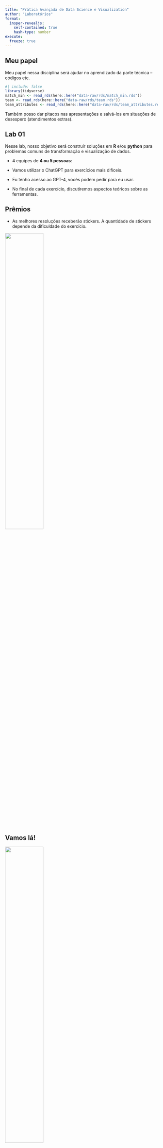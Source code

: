 ```yaml
---
title: "Prática Avançada de Data Science e Visualization"
author: "Laboratórios"
format: 
  insper-revealjs:
    self-contained: true
    hash-type: number
execute:
  freeze: true
---
```


## Meu papel

Meu papel nessa disciplina será ajudar no aprendizado da parte técnica -- códigos etc.

```r
#| include: false
library(tidyverse)
match_min <- read_rds(here::here("data-raw/rds/match_min.rds"))
team <- read_rds(here::here("data-raw/rds/team.rds"))
team_attributes <- read_rds(here::here("data-raw/rds/team_attributes.rds"))
```


::: incremental

Também posso dar pitacos nas apresentações e salvá-los em situações de desespero (atendimentos extras).

:::

## Lab 01

Nesse lab, nosso objetivo será construir soluções em **R** e/ou **python** para problemas comuns de transformação e visualização de dados.

::: incremental

- 4 equipes de **4 ou 5 pessoas**:

- Vamos utilizar o ChatGPT para exercícios mais difíceis. 

- Eu tenho acesso ao GPT-4, vocês podem pedir para eu usar.

- No final de cada exercício, discutiremos aspectos teóricos sobre as ferramentas.

:::

## Prêmios

-   As melhores resoluções receberão stickers. A quantidade de stickers depende da dificuldade do exercício.

![](img/stickers.jpg){.absolute left="25%" bottom="10vh" width="50%"}

## Vamos lá!

![](img/cat.gif){.absolute left="25%" bottom="10vh" width="50%"}

## Exercício 1.1 (transformação) 🛑

::: panel-tabset

### Entrada

```r
#| echo: true
glimpse(match_min)
```

### Tarefa

- Selecionar as colunas `country_id`, `country_name`, `home_team_goal`, `away_team_goal`.
- Filtrar para os campeonatos dos maiores países (Espanha, Inglaterra, Itália, França e Alemanha).
- Criar uma coluna `total_goals`, com o total de gols.
- Calcular a média, a mediana e o desvio padrão de gols por país
- Ordenar o resultado de forma decrescente pela média

### Saída R

```r
#| echo: false
sumario <- match_min |> 
  select(country_id, country_name, home_team_goal, away_team_goal) |> 
  filter(country_id %in% c(21518, 1729, 4769, 7809, 10257)) |> 
  mutate(total_goals = home_team_goal + away_team_goal) |> 
  group_by(country_name) |> 
  summarise(
    media = mean(total_goals),
    desvio_padrao = sd(total_goals),
    mediana = median(total_goals)
  ) |> 
  arrange(desc(media))

sumario
```

### Saída Python

```python
#| echo: false
#| eval: true

import pandas as pd
pd.options.mode.chained_assignment = None

df = r.match_min[['country_id', 'country_name', 'home_team_goal', 'away_team_goal']]
df.loc[:, 'total_goals'] = df['home_team_goal'] + df['away_team_goal']
df = df[df['country_id'].isin([21518, 1729, 4769, 7809, 10257])]

df = df.groupby('country_name')['total_goals'].agg(['mean', 'median', 'std'])
df.sort_values('mean', ascending = False)
```
:::

## Exercício 1.2 (barras exploratório) 🛑

::: panel-tabset

### Resultado esperado

```r
knitr::include_graphics("img/plot1.2.png")
```

:::


## Exercício 1.3 (barras otimizado) 🛑🛑

::: panel-tabset

### Resultado esperado

```r
#| out-width: 80%
knitr::include_graphics("img/plot1.3.png")
```

### Dicas

- Utilize `case_when()` ou `case_match()` para mudar os nomes dos países.

- Utilize `fct_reorder()` para ordenar a coluna `country_name` adequadamente.

- Utilize `scale_fill_manual()` com os valores `cores <- c("#C4161C", "#009491")`

- Utilize o ChatGPT para os aspectos estéticos.

:::

# Discussão

## Exercício 2.1 (join e pivotagem) 🛑🛑🛑

::: panel-tabset
### Entrada

```r
glimpse(team_attributes)
```

### Tarefa

- Unir a base `team_attributes` com a base `team`
- Filtrar para os times "Real Madrid", "Bayern", "Milan", "PSG" e "Manchester United"
- Retirar as colunas que acabam com `_class`
- Transformar a coluna `date` em `year`, contendo o ano
- Calcular a média das estatísticas por tipo (`build_up_play_*`, `chance_creation_*`, `defence_*`) e empilhar as estatísticas por tipo (não necessariamente nessa ordem).


### Saída R

```r
#| echo: false

times <- c(243, 11, 21, 73, 47)

team_filter <- team |> 
  filter(team_fifa_api_id %in% times) |> 
  select(-id)

sumario <- team_attributes |> 
  inner_join(team_filter, join_by(team_api_id, team_fifa_api_id)) |> 
  select(-ends_with("class")) |> 
  mutate(year = year(ymd_hms(date))) |> 
  pivot_longer(c(build_up_play_speed:defence_team_width)) |> 
  separate_wider_delim(
    name, delim = "_", 
    names = c("type", "metric"), 
    too_many = "merge"
  ) |> 
  summarise(
    value = mean(value, na.rm = TRUE),
    .by = c(year, type, team_short_name, team_long_name)
  )  

sumario
```

### Saída Python

Vou tentar durante a aula usando o ChatGPT 😅

:::

## Exercício 2.2. (linhas exploratório) 🛑🛑

::: panel-tabset

### Resultado esperado

```r
#| out-width: 80%
knitr::include_graphics("img/plot2.2.png")
```

:::

## Exercício 2.3. (linhas otimizado) 🛑🛑🛑

::: panel-tabset

### Resultado esperado

```r
#| out-width: 80%
knitr::include_graphics("img/plot2.3.png")
```

### Dicas

- Utilize `case_when()` ou `case_match()` para mudar os nomes da coluna `categoria`.

- Utilize o parâmetro `legend.position=` da função `theme()`

- Utilize `geom_smooth()` para montar a banda de confiança no fundo.

- Utilize as cores anteriores + um cinza

- Utilize o ChatGPT para os aspectos estéticos.

:::

# Discussão

